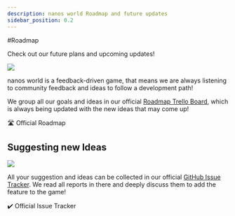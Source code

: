 ```yaml
---
description: nanos world Roadmap and future updates
sidebar_position: 0.2
---
```


#Roadmap


Check out our future plans and upcoming updates!

![](/img/docs/roadmap.jpg)

nanos world is a feedback-driven game, that means we are always listening to community feedback and ideas to follow a development path!

We group all our goals and ideas in our official [Roadmap Trello Board](https://roadmap.nanos.world), which is always being updated with the new ideas that may come up!

<ReferenceLink href="https://roadmap.nanos.world">🛣️ Official Roadmap</ReferenceLink>

## Suggesting new Ideas

![](/img/docs/github-issues.jpg)

All your suggestion and ideas can be collected in our official [GitHub Issue Tracker](https://issues.nanosw.world). We read all reports in there and deeply discuss them to add the feature to the game!

<ReferenceLink href="https://issues.nanos.world">✔️ Official Issue Tracker</ReferenceLink>
